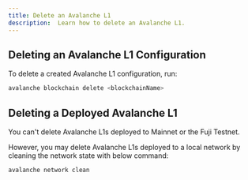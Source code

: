 ```yaml
---
title: Delete an Avalanche L1
description:  Learn how to delete an Avalanche L1.
---
```


Deleting an Avalanche L1 Configuration[​](#deleting-a-avalanche-l1-configuration "Direct link to heading")
---------------------------------------------------------------------------------------------

To delete a created Avalanche L1 configuration, run:

```bash
avalanche blockchain delete <blockchainName>
```

Deleting a Deployed Avalanche L1[​](#deleting-a-deployed-avalanche-l1 "Direct link to heading")
-----------------------------------------------------------------------------------

You can't delete Avalanche L1s deployed to Mainnet or the Fuji Testnet.

However, you may delete Avalanche L1s deployed to a local network by cleaning the network state with below command:

```bash
avalanche network clean
```

